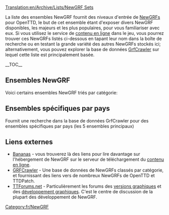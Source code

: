 [[Translation:en/Archive/Lists/NewGRF Sets]]

La liste des ensembles NewGRF fournit des niveaux d'entrée de [[fr/Manual/NewGRF|NewGRFs]] pour OpenTTD, le but de cet ensemble étant d'exposer divers NewGRF disponibles, les majeurs et les plus populaires, pour vous familiariser avec eux.
Si vous utilisez le service de [[fr/Manual/Contenu En-ligne|contenu en ligne]] dans le jeu, vous pourrez trouver ces NewGRFs listés ci-dessous en tapant leur nom dans la boîte de recherche ou en testant la grande variété des autres NewGRFs stockés ici; alternativement, vous pouvez explorer la base de données [http://grfcrawler.tt-forums.net/ GrfCrawler] sur lequel cette liste est principalement basée.

{{fr/Fenêtre de message|type=contenu
|image=en/UnderConstructionOrange.png
|texte='''Travail en cours'''<br/>Pour le moment, la liste inclut certains NewGRFs pour occuper la place; sentez-vous libre de les remplacer avec des NewGRFs de niveau d'entrée plus instruits; la priorité va aux NewGRFs disponibles sur [http://bananas.openttd.org/en/newgrf/ Bananas].
}}{{en/-}}

__TOC__

==Ensembles NewGRF==
Voici certains ensembles NewGRF triés par catégorie:

{{fr/Archive/Lists/Newgrf|Titre        = Véhicules
|Soustitre    = Tout ce qui transporte des cargaisons pour vous
|Catégorie    = 1
|Image        = en/Archive/Lists/Grfcrawler vehicles.png

|Nom1         = [[fr/Community/NewGRF/Ensemble de trains 2cc|2cc - Trains du monde]]
|Id1          = 27711001
|Description1 = L'ensemble 2cc inclut des trains du monde entier, dessinés dans une livrée de compagnie bicolore.
|Image1       = en/Archive/Lists/2cc TrainSet logo 125px.png
|Homepage1    = http://users.tt-forums.net/2cc/index.html
|Bananas1     = http://binaries.openttd.org/bananas/newgrf/2cc_Trainset-1.0.1.tar.gz
|liens1       = 

|Nom2         = [[fr/Community/NewGRF/Ensemble générique de véhicules routiers et tramways|GRVTS eGRVTS - Ensemble générique de véhicules routiers et tramways]] 
|Id2          = 52571201,52571201 
|Description2 = Inclut des véhicules routiers et des tramways de 1920 à 2050; supporte les cargaisons NewGRF.<br>La version étendue comprend des véhicules supplémentaires de 1800 à 2075, avec 218 véhicules au total. 
|Image2       = en/Archive/Lists/EGRVTS 125px.png
|Homepage2    = http://www.tt-forums.net/viewtopic.php?f=26&t=33415
|Bananas2     = http://binaries.openttd.org/bananas/newgrf/eGRVTS-1.0.tar.gz
|liens2       =
|revision2    = r13850

|Nom3         = [[fr/Community/NewGRF/Ensemble d'avions d'aviateurs|(AV8) Avions d'aviateur]]
|Id3          = 44440A01,44440A03 
|Description3 = Inclut une grande quantité d'avions, des premiers aéroplanes à hélice de 1920 à 2050.<br> Utilise différents graphiques pour le roulage, le décollage et l'atterrissage, et comprend des sons de décollage et d'atterrissage.
|Image3       = en/Archive/Lists/Av8 125px.png
|Homepage3    = http://www.pikkarail.com/ttdp/av8/index.htm
|Bananas3     = http://binaries.openttd.org/bananas/newgrf/Av8_extra_aircraft-1.501.tar.gz
|links3       =

|Nom4         = Très gros bateaux ou Fish
|Id4          = 425F0101,414E0101
|Description4 = [http://www.tt-forums.net/viewtopic.php?f=36&t=33030 Très gros bateaux] - Paramètres modifiés sur les bateaux - ils sont plus gros et, de façon appropriée, plus coûteux.<br/>[http://tt-foundry.com/sets/FISH Fish] - Bateaux fluviaux, de lacs et côtiers, dans une gamme de tailles intéressantes de 15t à 1080t. Fonctionnalités de pixels léchés en livrée de compagnie bicolore.
|Image4       = en/Archive/Lists/Fish 125ps.png
|Homepage4    = http://tt-foundry.com/sets/FISH
|Bananas4     = http://binaries.openttd.org/bananas/newgrf/Very_large_ships-0.1.tar.gz
|liens4       = 
}}

{{fr/Archive/Lists/Newgrf|Titre        = Stations
|Soustitre    = Gares ferroviaires et aéroports
|Catégorie    = 2
|Image        = en/Archive/Lists/Grfcrawler station.png

|Nom1         = Gares industrielles
|Id1          = 4A430002 
|Description1 = Gares industrielles avec des installations pour couvrir toutes les cargaisons du jeu. Fonctionnalités de chargement progressif s'affichant sur les quais, sprites animés et cases sans voie.
|Image1       = en/Archive/Lists/Industrial Stations Renewal 125px.png
|Homepage1    = http://www.as-st.com/ttd/indstatstech/index.html
|Bananas1     = http://binaries.openttd.org/bananas/newgrf/Industrial_Stations_Renewal-0.8.0.tar.gz
|liens1       = [www.tt-forums.net/viewtopic.php?f=26&t=27112&st=0&sk=t&sd=a Discussion]

|Nom2         = Gares de métropole
|Id2          = 52455400 
|Description2 = Gares de métropole pour TTDPatch/OpenTTD (nocturnes). Fait partie de l'ancien projet Gares génériques.
|Image2       = en/Archive/Lists/City Stations 125px.png
|Homepage2    = http://www.tt-forums.net/viewtopic.php?t=21344
|liens2       =

|Nom3         = Gares souterraines
|Id3          = 52455300 
|Description3 = Gares souterraines pour TTDPatch/OpenTTD (nocturnes). Fait partie de l'ancien projet Gares génériques.
|Image3       = en/Archive/Lists/Suburban Stations 125px.png
|Homepage3    = http://www.tt-forums.net/viewtopic.php?t=21344
|Bananas3     = http://binaries.openttd.org/bananas/newgrf/Suburban_Stations-1.tar.gz
|liens3       = 

|Nom4         = Gares rurales
|Id4          = 5245200
|Description4 = Complément complet des éléments de gare. Quais sur une case complète, quais de base, quais, bancs, abris, avec quantité de combinaisons, un toboggan, et un bâtiment de passagers.
|Image4       = en/Archive/Lists/Rural Stations 125px.png
|Homepage4    = http://www.tt-forums.net/viewtopic.php?t=21344
|Bananas4     = http://binaries.openttd.org/bananas/newgrf/Rural_Stations-1.tar.gz
|liens4       = 
}}

{{fr/Archive/Lists/Newgrf|Titre        = Bâtiments de ville
|Soustitre    = NewGRF fournissant des maisons
|Catégorie    = 3
|Image        = en/Archive/Lists/Grfcrawler townbuildings.png

|Nom1         = Ensemble de remplacement complet de ville version 3
|Id1          = 56430001 
|Description1 = Un ensemble pour remplacer tous les bâtiments de ville du TTD originel, ou à utiliser en plus des bâtiments de ville du TTD d'origine. Il contient certains bâtiments "spéciaux", des fonctionnalités d'ECS, deux ensemble de routes, et davantage encore.
|Image1       = en/Archive/Lists/Total Town Replacement Set version 3 125px.png
|Homepage1    = http://www.tt-forums.net/viewtopic.php?t=8878
|Bananas1     = http://binaries.openttd.org/bananas/newgrf/Total_Town_Replacement_Set-3.02a.tar.gz
|liens1       =
}}

{{fr/Archive/Lists/Newgrf|Titre        = Industries / Cargaisons
|Soustitre    = Ensembles d'industries et modifications de cargaison
|Catégorie    = 4
|Image        = en/Archive/Lists/Grfcrawler industriescargo.png

|Nom1         = [[fr/Community/NewGRF/Vecteurs ECS|Vecteurs ECS]]
|Id1          = 4D656F9C,4D656F95,4D656F96,4D656F94,4D656F9A,4D656F97,4D656F91,4D656F9D 
|Description1 = Inclus divers ensembles de nouvelles industries où vous pouvez choisir entre machines, chimie, bois, agriculture et construction.
|Image1       = en/Archive/Lists/ECS Basics vector 125px.png
|Homepage1    = http://george.zernebok.net/newgrf/downloads.html
|Bananas1     = yes
|liens1       =

|Nom2         = Ensemble d'industries FIRS
|Id2          = 
|Description2 = beaucoup de matières premières à déplacer et une palette intéressante de cargaisons 'finales', incluant la possibilité de livrer à la fois des marchandises et de la nourriture aux villes sous tous les climats.<br /> Représenter la progression du jeu à différentes époques introduit de nouvelles industries, ce qui requiert que vous fassiez évoluer vos trajets de transport dans le temps et rend le défi du jeu plus intéressant.
|Image2       = en/Archive/Lists/FIRS 125px.png
|Homepage2    = http://tt-foundry.com/sets/FIRS/schema/industries
|Bananas2     = http://binaries.openttd.org/bananas/newgrf/FIRS_Industry_Replacement_Set-0.5.0.tar.gz
|liens2       = 
}}

{{fr/Archive/Lists/Newgrf|Titre        = Infrastructure
|Soustitre    = Infrastructure comme les routes et les voies ferrées
|Catégorie    = 5
|Image        = en/Archive/Lists/Grfcrawler infrastructure.png

|Nom1         = Ensemble de modification totale des ponts
|Id1          = 74677462 
|Description1 = Ajoute de nombreux nouveaux ponts, avec quelques améliorations aux originaux.<br />Note: peut ne pas être compatible avec les ensembles de routes ou voies existants.
|Image1       = en/Archive/Lists/Total Bridge Renewal Set 125px.png
|Homepage1    = http://www.tt-forums.net/viewtopic.php?p=600577#p600577
|Bananas1     = http://binaries.openttd.org/bananas/newgrf/Total_Bridge_Renewal_Set-1.12.tar.gz
|liens1       =

|Nom2         = Voies ferrées suédoises
|Id2          = 53455230
|Description2 = Un ensemble de voies ferrées complètement adapté à la neige, pour les voies normales et électrifiées.
|Image2       = en/Archive/Lists/Swedish Rails 125px.png
|Homepage2    = http://dev.openttdcoop.org/projects/swedishrails/
|Bananas2     = http://binaries.openttd.org/bananas/newgrf/Swedish_Rails-0.6.0.tar.gz
|liens2       = http://www.tt-forums.net/viewtopic.php?f=67&t=48876

|Nom3         = Dépôts ferroviaires plus grands
|Id3          = 19060801
|Description3 = Si vous vous demandez comment un train de 12 wagons peut tenir dans ce petit dépôt, cet ajout est pour vous.
|Image3       = en/Archive/Lists/Bigger Train Depots 125px.png
|Homepage3    = http://www.tt-forums.net/viewtopic.php?f=36&t=40577&start=0
|Bananas3     = http://binaries.openttd.org/bananas/newgrf/Bigger_Depots-0.3.tar.gz
|liens3       =
}}

{{fr/Archive/Lists/Newgrf|Titre        = Paysage
|Soustitre    = NewGRF modifiant le paysage
|Catégorie    = 7
|Image        = en/Archive/Lists/Grfcrawler landscape.png

|Nom1         = Transition neigeuse douce
|Id1          = 54560103
|Description1 = Fait une transition plus régulière de la prairie à la neige sous les climats arctique et tempéré, en trois étapes.
|Image1       = en/Archive/Lists/Smooth Snow Transition 125px.png
|Homepage1    = http://addi.tt-ms.de/
|Bananas1     = http://binaries.openttd.org/bananas/newgrf/Smooth_Snow_Transition-1.2.tar.gz
|liens1       =

|Nom2         = Conversion de TTO complète
|Id2          = 4A5A0105
|Description2 = Cela changera graphiquement TTD en TTO. Ajoute aussi quelques fichiers et inclus un œuf de Pâque.
|Image2       = en/Archive/Lists/Full TTO Conversion 125px.png
|Homepage2    = http://www.tt-forums.net/viewtopic.php?f=26&t=39317
|Bananas2     = http://binaries.openttd.org/bananas/newgrf/TTO_Full_Conversion-1.4.1.tar.gz
|liens2       =
}}

{{fr/Archive/Lists/Newgrf|Titre        = Autres
|Soustitre    = Tout ce qui ne rentre pas dans une autre catégorie
|Catégorie    = 8
|Image        = en/Archive/Lists/Grfcrawler other.png

|Nom1         = Conversion du Pays des jouets en Mars
|Id1          = 4D656F54
|Description1 = Les graphiques par défaut de Mars sont ceux du paysage de Mars dans TTO
|Image1       = en/Archive/Lists/Toyland to Mars Conversion 125px.png
|Homepage1    = http://george.zernebok.net/
|liens1       =

|Nom2         = Visages de manga
|Id2          = 747C0000
|Description2 = GRF pour remplacer les visages du jeu avec du style de manga.
|Image2       = en/Archive/Lists/Manga Faces 125px.png
|Homepage2    = http://www.as-st.com/ttd/japan/index.html
|liens2       =
}}

== Ensembles spécifiques par pays ==
Fournit une recherche dans la base de données GrfCrawler pour des ensembles spécifiques par pays (les 5 ensembles principaux) 
{{fr/Navbox|navbar = off
|state  = off      

|name   = Ensembles spécifiques par pays 
|title  = Ensembles spécifiques par pays

|group1 = Majeur
|list1  = {{en/Nowrap begin}} (13) [http://grfcrawler.tt-forums.net/index.php?do=search&q=UK UK]<!--
                 -->{{en/·w}} (7) [http://grfcrawler.tt-forums.net/index.php?do=search&q=americ USA]<!--   US 
                 -->{{en/·w}} [http://grfcrawler.tt-forums.net/index.php?do=search&q=Canad Canadien]<!-- 
                 -->{{en/·w}} (6) [http://grfcrawler.tt-forums.net/index.php?do=search&q=Japan Japonais]<!--
                 -->{{en/·w}} (5) [http://grfcrawler.tt-forums.net/index.php?do=search&q=Dutch Hollandais]{{en/Nowrap end}}

|group2 = Mineur
|list2  = {{en/Nowrap begin}} (4) [http://grfcrawler.tt-forums.net/index.php?do=search&q=Serb Serbe]<!--
                 -->{{en/·w}} (3) [http://grfcrawler.tt-forums.net/index.php?do=search&q=Lithuan Lituanien]<!--
                 -->{{en/·w}} [http://grfcrawler.tt-forums.net/index.php?do=search&q=Swed Suédois]<!--
                 -->{{en/·w}} (2) [http://grfcrawler.tt-forums.net/index.php?do=search&q=Austral Australien]<!--
                 -->{{en/·w}} [http://grfcrawler.tt-forums.net/index.php?do=search&q=Finn Finnois]<!--
                 -->{{en/·w}} [http://grfcrawler.tt-forums.net/index.php?do=search&q=Norweg Norvégien]<!--
                 -->{{en/·w}} [http://grfcrawler.tt-forums.net/index.php?do=search&q=Russi Russe]<!--  USSR
                 -->{{en/·w}} [http://grfcrawler.tt-forums.net/index.php?do=search&q=Spanish Espagnol]{{en/Nowrap end}}
}}
</onlyinclude>


==Liens externes==

*[http://bananas.openttd.org/en/newgrf/ Bananas] - vous trouverez là des liens pour lire davantage sur l'hébergement de NewGRF sur le serveur de téléchargement du [[fr/Manual/Contenu En-ligne|contenu en ligne]].
*[http://grfcrawler.tt-forums.net/ GRFCrawler] - Une base de données de NewGRFs classés par catégorie, et fournissant des liens vers de nombreux NewGRFs de OpenTTD et TTDPatch.
*[http://www.tt-forums.net/index.php TTForums.net] - Particulièrement les forums des [http://www.tt-forums.net/viewforum.php?f=67 versions graphiques] et des [http://www.tt-forums.net/viewforum.php?f=26 développement graphiques]. C'est le centre de discussion de la plupart des développement de NewGRF.





[[Category:fr/NewGRF]]